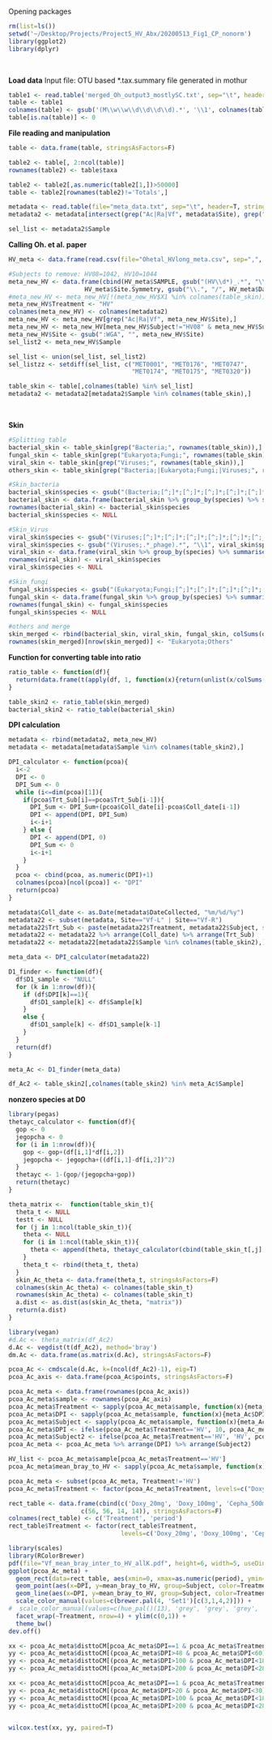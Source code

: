 <br>
Opening packages
```r
rm(list=ls())
setwd('~/Desktop/Projects/Project5_HV_Abx/20200513_Fig1_CP_nonorm')
library(ggplot2)
library(dplyr)
```
<br>

**Load data**
Input file: OTU based *.tax.summary file generated in mothur
```r
table1 <- read.table('merged_Oh_output3_mostlySC.txt', sep="\t", header=T, stringsAsFactors=F)
table <- table1
colnames(table) <- gsub('(M\\w\\w\\d\\d\\d\\d).*', '\\1', colnames(table), ignore.case=T)
table[is.na(table)] <- 0
```

**File reading and manipulation**
```r
table <- data.frame(table, stringsAsFactors=F)

table2 <- table[, 2:ncol(table)]
rownames(table2) <- table$taxa

table2 <- table2[,as.numeric(table2[1,])>50000]
table <- table2[rownames(table2)!='Totals',]

metadata <- read.table(file="meta_data.txt", sep="\t", header=T, stringsAsFactors=F)
metadata2 <- metadata[intersect(grep("Ac|Ra|Vf", metadata$Site), grep("HV", metadata$Treatment, invert=T)),]

sel_list <- metadata2$Sample
```

**Calling Oh. et al. paper**
```r
HV_meta <- data.frame(read.csv(file="Ohetal_HVlong_meta.csv", sep=",", header=T, stringsAsFactors=F), stringsAsFactors=F)

#Subjects to remove: HV08=1042, HV10=1044
meta_new_HV <- data.frame(cbind(HV_meta$SAMPLE, gsub("(HV\\d*)_.*", "\\1", HV_meta$Designation), 
                     HV_meta$Site.Symmetry, gsub("\\.", "/", HV_meta$Date.Collected)), stringsAsFactors=F)
#meta_new_HV <- meta_new_HV[!(meta_new_HV$X1 %in% colnames(table_skin)),]
meta_new_HV$Treatment <- "HV"
colnames(meta_new_HV) <- colnames(metadata2)
meta_new_HV <- meta_new_HV[grep("Ac|Ra|Vf", meta_new_HV$Site),]
meta_new_HV <- meta_new_HV[meta_new_HV$Subject!="HV08" & meta_new_HV$Subject!="HV10",]
meta_new_HV$Site <- gsub(":WGA", "", meta_new_HV$Site)
sel_list2 <- meta_new_HV$Sample

sel_list <- union(sel_list, sel_list2)
sel_listzz <- setdiff(sel_list, c("MET0001", "MET0176", "MET0747",
                                  "MET0174", "MET0175", "MET0320"))

table_skin <- table[,colnames(table) %in% sel_list]
metadata2 <- metadata2[metadata2$Sample %in% colnames(table_skin),]
```
<br>


**Skin**
```r
#Splitting table
bacterial_skin <- table_skin[grep("Bacteria;", rownames(table_skin)),]
fungal_skin <- table_skin[grep("Eukaryota;Fungi;", rownames(table_skin)),]
viral_skin <- table_skin[grep("Viruses;", rownames(table_skin)),]
others_skin <- table_skin[grep("Bacteria;|Eukaryota;Fungi;|Viruses;", rownames(table_skin), invert=TRUE),]

#Skin_bacteria
bacterial_skin$species <- gsub("(Bacteria;[^;]*;[^;]*;[^;]*;[^;]*;[^;]*;[^;_]*_[^;_]*).*", "\\1", rownames(bacterial_skin))
bacterial_skin <- data.frame(bacterial_skin %>% group_by(species) %>% summarise_all(list(sum)))
rownames(bacterial_skin) <- bacterial_skin$species
bacterial_skin$species <- NULL

#Skin_Virus
viral_skin$species <- gsub("(Viruses;[^;]*;[^;]*;[^;]*;[^;]*;[^;]*;[^;_]*_[^;_]*).*", "\\1", rownames(viral_skin))
viral_skin$species <- gsub("(Viruses;.*_phage).*", "\\1", viral_skin$species)
viral_skin <- data.frame(viral_skin %>% group_by(species) %>% summarise_all(list(sum)))
rownames(viral_skin) <- viral_skin$species
viral_skin$species <- NULL

#Skin_fungi
fungal_skin$species <- gsub("(Eukaryota;Fungi;[^;]*;[^;]*;[^;]*;[^;]*;[^;]*;[^;_]*_[^;_]*).*", "\\1", rownames(fungal_skin))
fungal_skin <- data.frame(fungal_skin %>% group_by(species) %>% summarise_all(list(sum)))
rownames(fungal_skin) <- fungal_skin$species
fungal_skin$species <- NULL

#others and merge
skin_merged <- rbind(bacterial_skin, viral_skin, fungal_skin, colSums(others_skin[,]))
rownames(skin_merged)[nrow(skin_merged)] <- "Eukaryota;Others"
```

**Function for converting table into ratio**
```r
ratio_table <- function(df){
  return(data.frame(t(apply(df, 1, function(x){return(unlist(x/colSums(df)))})), stringsAsFactors=F))
}

table_skin2 <- ratio_table(skin_merged)
bacterial_skin2 <- ratio_table(bacterial_skin)
```


**DPI calculation**
```r
metadata <- rbind(metadata2, meta_new_HV)
metadata <- metadata[metadata$Sample %in% colnames(table_skin2),]

DPI_calculator <- function(pcoa){
  i<-2
  DPI <- 0
  DPI_Sum <- 0
  while (i<=dim(pcoa)[1]){
    if(pcoa$Trt_Sub[i]==pcoa$Trt_Sub[i-1]){
      DPI_Sum <- DPI_Sum+(pcoa$Coll_date[i]-pcoa$Coll_date[i-1])
      DPI <- append(DPI, DPI_Sum)
      i<-i+1
    } else {
      DPI <- append(DPI, 0)
      DPI_Sum <- 0
      i<-i+1
    }
  }
  pcoa <- cbind(pcoa, as.numeric(DPI)+1)
  colnames(pcoa)[ncol(pcoa)] <- "DPI"
  return(pcoa)
}

metadata$Coll_date <- as.Date(metadata$DateCollected, "%m/%d/%y")
metadata22 <- subset(metadata, Site=="Vf-L" | Site=="Vf-R")
metadata22$Trt_Sub <- paste(metadata22$Treatment, metadata22$Subject, sep="_")
metadata22 <- metadata22 %>% arrange(Coll_date) %>% arrange(Trt_Sub)
metadata22 <- metadata22[metadata22$Sample %in% colnames(table_skin2),]

meta_data <- DPI_calculator(metadata22)

D1_finder <- function(df){
  df$D1_sample <- "NULL"
  for (k in 1:nrow(df)){
    if (df$DPI[k]==1){
      df$D1_sample[k] <- df$Sample[k]
    }
    else {
      df$D1_sample[k] <- df$D1_sample[k-1]
    }
  }
  return(df)
}

meta_Ac <- D1_finder(meta_data)

df_Ac2 <- table_skin2[,colnames(table_skin2) %in% meta_Ac$Sample]
```

**nonzero species at D0**
```r
library(pegas)
thetayc_calculator <- function(df){
  gop <- 0
  jegopcha <- 0
  for (i in 1:nrow(df)){
    gop <- gop+(df[i,1]*df[i,2])
    jegopcha <- jegopcha+((df[i,1]-df[i,2])^2)
  }
  thetayc <- 1-(gop/(jegopcha+gop))  
  return(thetayc)
}

theta_matrix <-  function(table_skin_t){
  theta_t <- NULL
  testt <- NULL
  for (j in 1:ncol(table_skin_t)){
    theta <- NULL
    for (i in 1:ncol(table_skin_t)){
      theta <- append(theta, thetayc_calculator(cbind(table_skin_t[,j], table_skin_t[,i])))
    }
    theta_t <- rbind(theta_t, theta)
  }
  skin_Ac_theta <- data.frame(theta_t, stringsAsFactors=F)
  colnames(skin_Ac_theta) <- colnames(table_skin_t)
  rownames(skin_Ac_theta) <- colnames(table_skin_t)
  a.dist <- as.dist(as(skin_Ac_theta, "matrix"))
  return(a.dist)
}

library(vegan)
#d.Ac <- theta_matrix(df_Ac2)
d.Ac <- vegdist(t(df_Ac2), method='bray')
dm.Ac <- data.frame(as.matrix(d.Ac), stringsAsFactors=F)

pcoa_Ac <- cmdscale(d.Ac, k=(ncol(df_Ac2)-1), eig=T)
pcoa_Ac_axis <- data.frame(pcoa_Ac$points, stringsAsFactors=F)

pcoa_Ac_meta <- data.frame(rownames(pcoa_Ac_axis))
pcoa_Ac_meta$sample <- rownames(pcoa_Ac_axis)
pcoa_Ac_meta$Treatment <- sapply(pcoa_Ac_meta$sample, function(x){meta_Ac$Treatment[meta_Ac$Sample==x]})
pcoa_Ac_meta$DPI <- sapply(pcoa_Ac_meta$sample, function(x){meta_Ac$DPI[meta_Ac$Sample==x]})
pcoa_Ac_meta$Subject <- sapply(pcoa_Ac_meta$sample, function(x){meta_Ac$Subject[meta_Ac$Sample==x]})
pcoa_Ac_meta$DPI <- ifelse(pcoa_Ac_meta$Treatment=='HV', 10, pcoa_Ac_meta$DPI)
pcoa_Ac_meta$Subject2 <- ifelse(pcoa_Ac_meta$Treatment=='HV', 'HV', pcoa_Ac_meta$Subject)
pcoa_Ac_meta <- pcoa_Ac_meta %>% arrange(DPI) %>% arrange(Subject2)

HV_list <- pcoa_Ac_meta$sample[pcoa_Ac_meta$Treatment=='HV']
pcoa_Ac_meta$mean_bray_to_HV <- sapply(pcoa_Ac_meta$sample, function(x){mean(as.numeric(dm.Ac[rownames(dm.Ac)==x, colnames(dm.Ac) %in% HV_list]))})

pcoa_Ac_meta <- subset(pcoa_Ac_meta, Treatment!='HV')
pcoa_Ac_meta$Treatment <- factor(pcoa_Ac_meta$Treatment, levels=c("Doxy_20mg", "Doxy_100mg", "Cepha_500mg", "TMP_SMX"))

rect_table <- data.frame(cbind(c('Doxy_20mg', 'Doxy_100mg', 'Cepha_500mg', 'TMP_SMX'),
                    c(56, 56, 14, 14)), stringsAsFactors=F)
colnames(rect_table) <- c('Treatment', 'period')
rect_table$Treatment <- factor(rect_table$Treatment,
                               levels=c('Doxy_20mg', 'Doxy_100mg', 'Cepha_500mg', 'TMP_SMX','HV'))

library(scales)
library(RColorBrewer)
pdf(file="Vf_mean_bray_inter_to_HV_allK.pdf", height=6, width=5, useDingbats=F)
ggplot(pcoa_Ac_meta) +
  geom_rect(data=rect_table, aes(xmin=0, xmax=as.numeric(period), ymin=-Inf, ymax=Inf), fill="black", alpha=0.05) +
  geom_point(aes(x=DPI, y=mean_bray_to_HV, group=Subject, color=Treatment), alpha=1, size=1) + 
  geom_line(aes(x=DPI, y=mean_bray_to_HV, group=Subject, color=Treatment), alpha=0.75) + 
  scale_color_manual(values=c(brewer.pal(4, 'Set1')[c(3,1,4,2)])) +
#  scale_color_manual(values=c(hue_pal()(13), 'grey', 'grey', 'grey', 'grey', 'grey', 'grey')) + 
  facet_wrap(~Treatment, nrow=4) + ylim(c(0,1)) +
  theme_bw()
dev.off()

xx <- pcoa_Ac_meta$disttoCM[pcoa_Ac_meta$DPI==1 & pcoa_Ac_meta$Treatment=="Doxy_100mg"]
yy <- pcoa_Ac_meta$disttoCM[(pcoa_Ac_meta$DPI>48 & pcoa_Ac_meta$DPI<60)& pcoa_Ac_meta$Treatment=="Doxy_100mg"]
yy <- pcoa_Ac_meta$disttoCM[(pcoa_Ac_meta$DPI>100 & pcoa_Ac_meta$DPI<180)& pcoa_Ac_meta$Treatment=="Doxy_100mg"]
yy <- pcoa_Ac_meta$disttoCM[(pcoa_Ac_meta$DPI>200 & pcoa_Ac_meta$DPI<280)& pcoa_Ac_meta$Treatment=="Doxy_100mg"]

xx <- pcoa_Ac_meta$disttoCM[pcoa_Ac_meta$DPI==1 & pcoa_Ac_meta$Treatment=="TMP_SMX"]
yy <- pcoa_Ac_meta$disttoCM[(pcoa_Ac_meta$DPI>20 & pcoa_Ac_meta$DPI<30)& pcoa_Ac_meta$Treatment=="TMP_SMX"]
yy <- pcoa_Ac_meta$disttoCM[(pcoa_Ac_meta$DPI>100 & pcoa_Ac_meta$DPI<180)& pcoa_Ac_meta$Treatment=="TMP_SMX"]
yy <- pcoa_Ac_meta$disttoCM[(pcoa_Ac_meta$DPI>200 & pcoa_Ac_meta$DPI<280)& pcoa_Ac_meta$Treatment=="TMP_SMX"]


wilcox.test(xx, yy, paired=T)
```